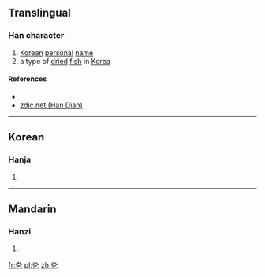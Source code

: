==Translingual==

===Han character===
{{Han char|rn=5|rad=乙|as=02|sn=3|canj=大弓弓 (KNN)}}

# [[Korean]] [[personal]] [[name]]
# a type of [[dried]] [[fish]] in [[Korea]]

====References====
* {{Han ref|kx=0084.051|uh=3407|ud=13319}}
*[http://www.zdic.net/zd/zi2/ZdicE3Zdic90Zdic87.htm zdic.net (Han Dian)]

----

==Korean==

===Hanja===
{{ko-hanja|hangeul=굴|rv=gul|mr=kul|y=kwul}}

# {{defn|lang=ko|sort=乙02}}

----

==Mandarin==

===Hanzi===
{{cmn-hanzi|pin=[[jiǔ]] ([[jiu3]])|wg=chiu<sup>3</sup>}}

# {{defn|lang=cmn|sort=乙02}}

[[fr:㐇]]
[[pl:㐇]]
[[zh:㐇]]